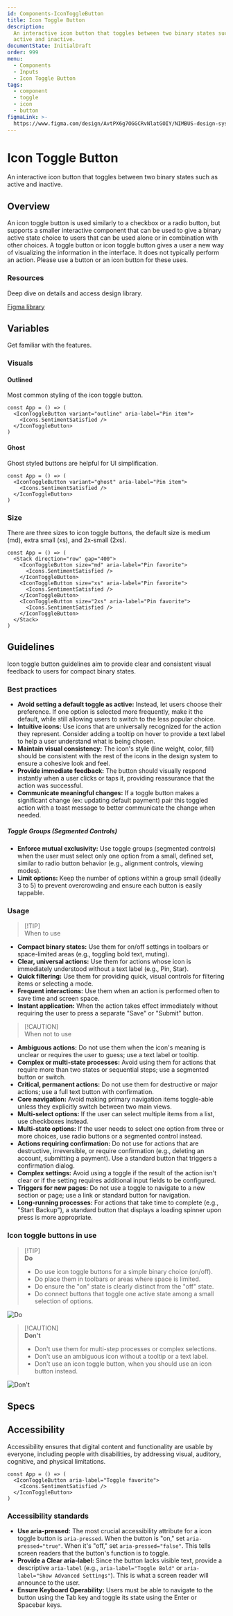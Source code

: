 ```yaml
---
id: Components-IconToggleButton
title: Icon Toggle Button
description:
  An interactive icon button that toggles between two binary states such as
  active and inactive.
documentState: InitialDraft
order: 999
menu:
  - Components
  - Inputs
  - Icon Toggle Button
tags:
  - component
  - toggle
  - icon
  - button
figmaLink: >-
  https://www.figma.com/design/AvtPX6g7OGGCRvNlatGOIY/NIMBUS-design-system?node-id=5921-47629&m=dev
---
```


# Icon Toggle Button

An interactive icon button that toggles between two binary states such as active
and inactive.

## Overview

An icon toggle button is used similarly to a checkbox or a radio button, but
supports a smaller interactive component that can be used to give a binary
active state choice to users that can be used alone or in combination with other
choices. A toggle button or icon toggle button gives a user a new way of
visualizing the information in the interface. It does not typically perform an
action. Please use a button or an icon button for these uses.

### Resources

Deep dive on details and access design library.

[Figma library](https://www.figma.com/design/AvtPX6g7OGGCRvNlatGOIY/NIMBUS-design-system?node-id=5921-47629&m=dev)

## Variables

Get familiar with the features.

### Visuals

#### Outlined

Most common styling of the icon toggle button.

```jsx-live
const App = () => (
  <IconToggleButton variant="outline" aria-label="Pin item">
    <Icons.SentimentSatisfied />
  </IconToggleButton>
)
```

#### Ghost

Ghost styled buttons are helpful for UI simplification.

```jsx-live
const App = () => (
  <IconToggleButton variant="ghost" aria-label="Pin item">
    <Icons.SentimentSatisfied />
  </IconToggleButton>
)
```

### Size

There are three sizes to icon toggle buttons, the default size is medium (md),
extra small (xs), and 2x-small (2xs).

```jsx-live
const App = () => (
  <Stack direction="row" gap="400">
    <IconToggleButton size="md" aria-label="Pin favorite">
      <Icons.SentimentSatisfied />
    </IconToggleButton>
    <IconToggleButton size="xs" aria-label="Pin favorite">
      <Icons.SentimentSatisfied />
    </IconToggleButton>
    <IconToggleButton size="2xs" aria-label="Pin favorite">
      <Icons.SentimentSatisfied />
    </IconToggleButton>
  </Stack>
)
```

## Guidelines

Icon toggle button guidelines aim to provide clear and consistent visual
feedback to users for compact binary states.

### Best practices

- **Avoid setting a default toggle as active:** Instead, let users choose their
  preference. If one option is selected more frequently, make it the default,
  while still allowing users to switch to the less popular choice.
- **Intuitive icons:** Use icons that are universally recognized for the action
  they represent. Consider adding a tooltip on hover to provide a text label to
  help a user understand what is being chosen.
- **Maintain visual consistency:** The icon's style (line weight, color, fill)
  should be consistent with the rest of the icons in the design system to ensure
  a cohesive look and feel.
- **Provide immediate feedback:** The button should visually respond instantly
  when a user clicks or taps it, providing reassurance that the action was
  successful.
- **Communicate meaningful changes:** If a toggle button makes a significant
  change (ex: updating default payment) pair this toggled action with a toast
  message to better communicate the change when needed.

##### Toggle Groups (Segmented Controls)

- **Enforce mutual exclusivity:** Use toggle groups (segmented controls) when
  the user must select only one option from a small, defined set, similar to
  radio button behavior (e.g., alignment controls, viewing modes).
- **Limit options:** Keep the number of options within a group small (ideally 3
  to 5) to prevent overcrowding and ensure each button is easily tappable.

### Usage

> [!TIP]\
> When to use

- **Compact binary states:** Use them for on/off settings in toolbars or
  space-limited areas (e.g., toggling bold text, muting).
- **Clear, universal actions:** Use them for actions whose icon is immediately
  understood without a text label (e.g., Pin, Star).
- **Quick filtering:** Use them for providing quick, visual controls for
  filtering items or selecting a mode.
- **Frequent interactions:** Use them when an action is performed often to save
  time and screen space.
- **Instant application:** When the action takes effect immediately without
  requiring the user to press a separate "Save" or "Submit" button.

> [!CAUTION]\
> When not to use

- **Ambiguous actions:** Do not use them when the icon's meaning is unclear or
  requires the user to guess; use a text label or tooltip.
- **Complex or multi-state processes:** Avoid using them for actions that
  require more than two states or sequential steps; use a segmented button or
  switch.
- **Critical, permanent actions:** Do not use them for destructive or major
  actions; use a full text button with confirmation.
- **Core navigation:** Avoid making primary navigation items toggle-able unless
  they explicitly switch between two main views.
- **Multi-select options:** If the user can select multiple items from a list,
  use checkboxes instead.
- **Multi-state options:** If the user needs to select one option from three or
  more choices, use radio buttons or a segmented control instead.
- **Actions requiring confirmation:** Do not use for actions that are
  destructive, irreversible, or require confirmation (e.g., deleting an account,
  submitting a payment). Use a standard button that triggers a confirmation
  dialog.
- **Complex settings:** Avoid using a toggle if the result of the action isn't
  clear or if the setting requires additional input fields to be configured.
- **Triggers for new pages:** Do not use a toggle to navigate to a new section
  or page; use a link or standard button for navigation.
- **Long-running processes:** For actions that take time to complete (e.g.,
  "Start Backup"), a standard button that displays a loading spinner upon press
  is more appropriate.

### Icon toggle buttons in use

> [!TIP]\
> **Do**
>
> - Do use icon toggle buttons for a simple binary choice (on/off).
> - Do place them in toolbars or areas where space is limited.
> - Do ensure the "on" state is clearly distinct from the "off" state.
> - Do connect buttons that toggle one active state among a small selection of
>   options.

![Do](/images/icon-toggle-button/icon-toggle-button-do.png)

> [!CAUTION]\
> **Don't**
>
> - Don't use them for multi-step processes or complex selections.
> - Don't use an ambiguous icon without a tooltip or a text label.
> - Don't use an icon toggle button, when you should use an icon button instead.

![Don't](/images/icon-toggle-button/icon-toggle-button-dont.png)

## Specs

<PropsTable id="IconToggleButton" />

## Accessibility

Accessibility ensures that digital content and functionality are usable by
everyone, including people with disabilities, by addressing visual, auditory,
cognitive, and physical limitations.

```jsx-live
const App = () => (
  <IconToggleButton aria-label="Toggle favorite">
    <Icons.SentimentSatisfied />
  </IconToggleButton>
)
```

### Accessibility standards

- **Use aria-pressed:** The most crucial accessibility attribute for a icon
  toggle button is `aria-pressed`. When the button is "on," set
  `aria-pressed="true"`. When it's "off," set `aria-pressed="false"`. This tells
  screen readers that the button's function is to toggle.
- **Provide a Clear aria-label:** Since the button lacks visible text, provide a
  descriptive `aria-label` (e.g., `aria-label="Toggle Bold"` or
  `aria-label="Show Advanced Settings"`). This is what a screen reader will
  announce to the user.
- **Ensure Keyboard Operability:** Users must be able to navigate to the button
  using the Tab key and toggle its state using the Enter or Spacebar keys.
